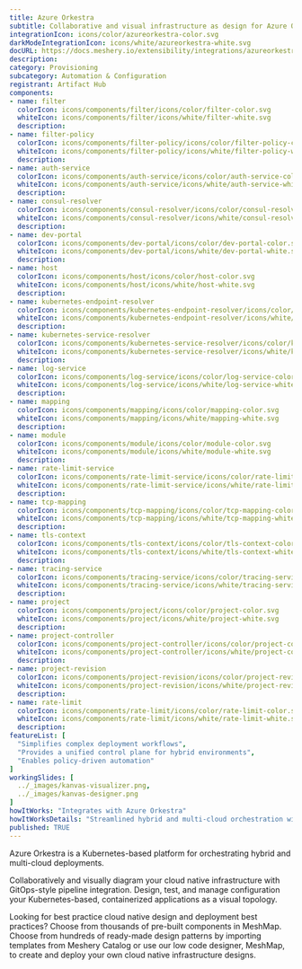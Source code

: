 ```yaml
---
title: Azure Orkestra
subtitle: Collaborative and visual infrastructure as design for Azure Orkestra
integrationIcon: icons/color/azureorkestra-color.svg
darkModeIntegrationIcon: icons/white/azureorkestra-white.svg
docURL: https://docs.meshery.io/extensibility/integrations/azureorkestra
description: 
category: Provisioning
subcategory: Automation & Configuration
registrant: Artifact Hub
components: 
- name: filter
  colorIcon: icons/components/filter/icons/color/filter-color.svg
  whiteIcon: icons/components/filter/icons/white/filter-white.svg
  description: 
- name: filter-policy
  colorIcon: icons/components/filter-policy/icons/color/filter-policy-color.svg
  whiteIcon: icons/components/filter-policy/icons/white/filter-policy-white.svg
  description: 
- name: auth-service
  colorIcon: icons/components/auth-service/icons/color/auth-service-color.svg
  whiteIcon: icons/components/auth-service/icons/white/auth-service-white.svg
  description: 
- name: consul-resolver
  colorIcon: icons/components/consul-resolver/icons/color/consul-resolver-color.svg
  whiteIcon: icons/components/consul-resolver/icons/white/consul-resolver-white.svg
  description: 
- name: dev-portal
  colorIcon: icons/components/dev-portal/icons/color/dev-portal-color.svg
  whiteIcon: icons/components/dev-portal/icons/white/dev-portal-white.svg
  description: 
- name: host
  colorIcon: icons/components/host/icons/color/host-color.svg
  whiteIcon: icons/components/host/icons/white/host-white.svg
  description: 
- name: kubernetes-endpoint-resolver
  colorIcon: icons/components/kubernetes-endpoint-resolver/icons/color/kubernetes-endpoint-resolver-color.svg
  whiteIcon: icons/components/kubernetes-endpoint-resolver/icons/white/kubernetes-endpoint-resolver-white.svg
  description: 
- name: kubernetes-service-resolver
  colorIcon: icons/components/kubernetes-service-resolver/icons/color/kubernetes-service-resolver-color.svg
  whiteIcon: icons/components/kubernetes-service-resolver/icons/white/kubernetes-service-resolver-white.svg
  description: 
- name: log-service
  colorIcon: icons/components/log-service/icons/color/log-service-color.svg
  whiteIcon: icons/components/log-service/icons/white/log-service-white.svg
  description: 
- name: mapping
  colorIcon: icons/components/mapping/icons/color/mapping-color.svg
  whiteIcon: icons/components/mapping/icons/white/mapping-white.svg
  description: 
- name: module
  colorIcon: icons/components/module/icons/color/module-color.svg
  whiteIcon: icons/components/module/icons/white/module-white.svg
  description: 
- name: rate-limit-service
  colorIcon: icons/components/rate-limit-service/icons/color/rate-limit-service-color.svg
  whiteIcon: icons/components/rate-limit-service/icons/white/rate-limit-service-white.svg
  description: 
- name: tcp-mapping
  colorIcon: icons/components/tcp-mapping/icons/color/tcp-mapping-color.svg
  whiteIcon: icons/components/tcp-mapping/icons/white/tcp-mapping-white.svg
  description: 
- name: tls-context
  colorIcon: icons/components/tls-context/icons/color/tls-context-color.svg
  whiteIcon: icons/components/tls-context/icons/white/tls-context-white.svg
  description: 
- name: tracing-service
  colorIcon: icons/components/tracing-service/icons/color/tracing-service-color.svg
  whiteIcon: icons/components/tracing-service/icons/white/tracing-service-white.svg
  description: 
- name: project
  colorIcon: icons/components/project/icons/color/project-color.svg
  whiteIcon: icons/components/project/icons/white/project-white.svg
  description: 
- name: project-controller
  colorIcon: icons/components/project-controller/icons/color/project-controller-color.svg
  whiteIcon: icons/components/project-controller/icons/white/project-controller-white.svg
  description: 
- name: project-revision
  colorIcon: icons/components/project-revision/icons/color/project-revision-color.svg
  whiteIcon: icons/components/project-revision/icons/white/project-revision-white.svg
  description: 
- name: rate-limit
  colorIcon: icons/components/rate-limit/icons/color/rate-limit-color.svg
  whiteIcon: icons/components/rate-limit/icons/white/rate-limit-white.svg
  description: 
featureList: [
  "Simplifies complex deployment workflows",
  "Provides a unified control plane for hybrid environments",
  "Enables policy-driven automation"
]
workingSlides: [
  ../_images/kanvas-visualizer.png,
  ../_images/kanvas-designer.png
]
howItWorks: "Integrates with Azure Orkestra"
howItWorksDetails: "Streamlined hybrid and multi-cloud orchestration within Kubernetes"
published: TRUE
---
```

<p>
Azure Orkestra is a Kubernetes-based platform for orchestrating hybrid and multi-cloud deployments.
</p>
<p>
    Collaboratively and visually diagram your cloud native infrastructure with GitOps-style pipeline integration. Design, test, and manage configuration your Kubernetes-based, containerized applications as a visual topology.
</p>
<p>
    Looking for best practice cloud native design and deployment best practices? Choose from thousands of pre-built components in MeshMap. Choose from hundreds of ready-made design patterns by importing templates from Meshery Catalog or use our low code designer, MeshMap, to create and deploy your own cloud native infrastructure designs.
</p>
